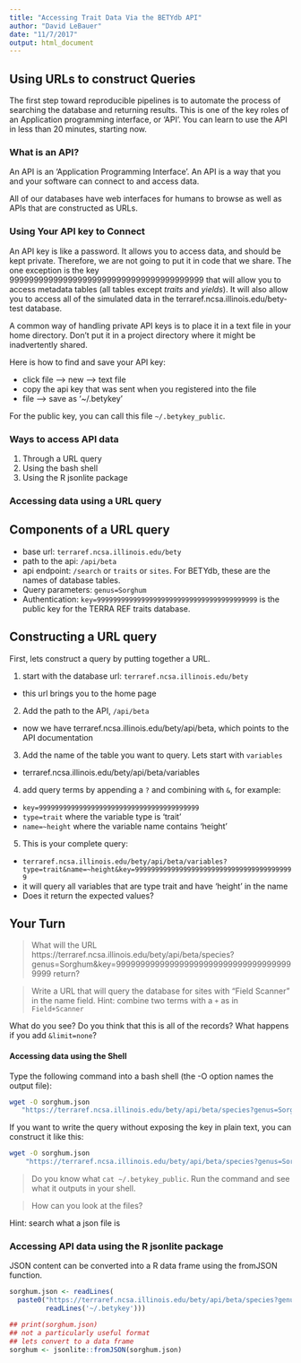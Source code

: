 ---
title: "Accessing Trait Data Via the BETYdb API"
author: "David LeBauer"
date: "11/7/2017"
output: html_document
---


## Using URLs to construct Queries

The first step toward reproducible pipelines is to automate the process of searching the database and returning results. This is one of the key roles of an Application programming interface, or 'API'. You can learn to use the API in less than 20 minutes, starting now. 

### What is an API?

An API is an 'Application Programming Interface'. An API is a way that you and your software can connect to and access data. 

All of our databases have web interfaces for humans to browse as well as APIs that are constructed as URLs. 


### Using Your API key to Connect

An API key is like a password. It allows you to access data, and should be kept private. 
Therefore, we are not going to put it in code that we share. The one exception is the key 9999999999999999999999999999999999999999 that will allow you to access metadata tables (all tables except _traits_ and _yields_). It will also allow you to access all of the simulated data in the terraref.ncsa.illinois.edu/bety-test database.

A common way of handling private API keys is to place it in a text file in your home directory. 
Don't put it in a project directory where it might be inadvertently shared.

Here is how to find and save your API key:

* click file --> new --> text file
* copy the api key that was sent when you registered into the file
* file --> save as '~/.betykey'

For the public key, you can call this file `~/.betykey_public`. 

### Ways to access API data

1. Through a URL query
2. Using the bash shell
3. Using the R jsonlite package


### Accessing data using a URL query

## Components of a URL query

* base url: `terraref.ncsa.illinois.edu/bety`
* path to the api: `/api/beta`
* api endpoint: `/search` or `traits` or `sites`. For BETYdb, these are the names of database tables. 
* Query parameters: `genus=Sorghum`
* Authentication: `key=9999999999999999999999999999999999999999` is the public key for the TERRA REF traits database. 

## Constructing a URL query

First, lets construct a query by putting together a URL.

1. start with the database url: `terraref.ncsa.illinois.edu/bety`
  * this url brings you to the home page
2. Add the path to the API, `/api/beta`
  * now we have terraref.ncsa.illinois.edu/bety/api/beta, which points to the API documentation
3. Add the name of the table you want to query. Lets start with `variables`
  * terraref.ncsa.illinois.edu/bety/api/beta/variables
4. add query terms by appending a `?` and combining with `&`, for example:
  * `key=9999999999999999999999999999999999999999`
  * `type=trait` where the variable type is 'trait'
  * `name=~height` where the variable name contains 'height'
5. This is your complete query:
  * `terraref.ncsa.illinois.edu/bety/api/beta/variables?type=trait&name=~height&key=9999999999999999999999999999999999999999`
  * it will query all variables that are type trait and have 'height' in the name
  * Does it return the expected values?
  
## Your Turn

> What will the URL https://terraref.ncsa.illinois.edu/bety/api/beta/species?genus=Sorghum&key=9999999999999999999999999999999999999999 return?

> Write a URL that will query the database for sites with "Field Scanner" in the name field. Hint: combine two terms with a `+` as in `Field+Scanner`

What do you see? Do you think that this is all of the records? What happens if you add `&limit=none`? 


#### Accessing data using the Shell

Type the following command into a bash shell (the -O option names the output file): 

```sh
wget -O sorghum.json
   "https://terraref.ncsa.illinois.edu/bety/api/beta/species?genus=Sorghum&key=9999999999999999999999999999999999999999"
```

If you want to write the query without exposing the key in plain text, you can construct it like this:

```sh
wget -O sorghum.json
    "https://terraref.ncsa.illinois.edu/bety/api/beta/species?genus=Sorghum&key=`cat ~/.betykey_public`"
```

> Do you know what `cat ~/.betykey_public`. Run the command and see what it outputs in your shell.

> How can you look at the files?

Hint: search what a json file is

### Accessing API data using the R jsonlite package

JSON content can be converted into a R data frame using the fromJSON function.

```{r text-api}
sorghum.json <- readLines(
  paste0("https://terraref.ncsa.illinois.edu/bety/api/beta/species?genus=Sorghum&key=", 
         readLines('~/.betykey')))

## print(sorghum.json) 
## not a particularly useful format
## lets convert to a data frame
sorghum <- jsonlite::fromJSON(sorghum.json)
```
